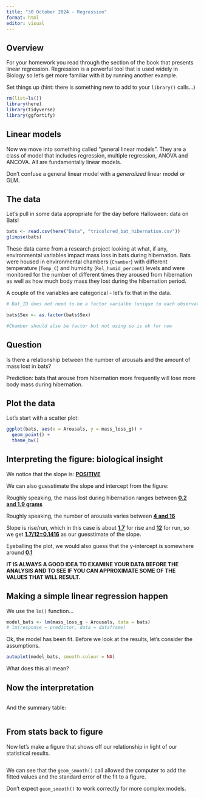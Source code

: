 ```yaml
---
title: "30 October 2024 - Regression"
format: html
editor: visual
---
```


## Overview

For your homework you read through the section of the book that presents linear regression. Regression is a powerful tool that is used widely in Biology so let's get more familiar with it by running another example.

Set things up (hint: there is something new to add to your `library()` calls...)

```r
rm(list=ls())
library(here)
library(tidyverse)
library(ggfortify)
```

## Linear models

Now we move into something called "general linear models". They are a class of model that includes regression, multiple regression, ANOVA and ANCOVA. All are fundamentally linear models.

Don't confuse a general linear model with a *generalized* linear model or GLM.

## The data

Let's pull in some data appropriate for the day before Halloween: data on Bats!

```r
bats <- read.csv(here("Data", "tricolored_bat_hibernation.csv"))
glimpse(bats)
```

These data came from a research project looking at what, if any, environmental variables impact mass loss in bats during hibernation. Bats were housed in environmental chambers (`Chamber`) with different temperature (`Temp_C`) and humidity (`Rel_humid_percent`) levels and were monitored for the number of different times they aroused from hibernation as well as how much body mass they lost during the hibernation period.

A couple of the variables are categorical - let's fix that in the data.

```r
# Bat_ID does not need to be a factor varialbe (unique to each observation)

bats$Sex <- as.factor(bats$Sex)

#Chamber should also be factor but not using so is ok for now
```

## Question

Is there a relationship between the number of arousals and the amount of mass lost in bats?

Prediction: bats that arouse from hibernation more frequently will lose more body mass during hibernation.

## Plot the data

Let's start with a scatter plot:

```r
ggplot(bats, aes(x = Arousals, y = mass_loss_g)) +
  geom_point() +
  theme_bw()
```

## Interpreting the figure: biological insight

We notice that the slope is: [**POSITIVE**]{.underline}

We can also guesstimate the slope and intercept from the figure:

Roughly speaking, the mass lost during hibernation ranges between [**0.2 and 1.9 grams**]{.underline}

Roughly speaking, the number of arousals varies between [**4 and 16**]{.underline}

Slope is rise/run, which in this case is about [**1.7**]{.underline} for rise and [**12**]{.underline} for run, so we get [**1.7/12=0.1416**]{.underline} as our guesstimate of the slope.

Eyeballing the plot, we would also guess that the y-intercept is somewhere around [**0.1**]{.underline}

**IT IS ALWAYS A GOOD IDEA TO EXAMINE YOUR DATA BEFORE THE ANALYSIS AND TO SEE IF YOU CAN APPROXIMATE SOME OF THE VALUES THAT WILL RESULT.**

## Making a simple linear regression happen

We use the `lm()` function...

```r
model_bats <- lm(mass_loss_g ~ Arousals, data = bats)
# lm(response ~ predictor, data = dataframe)
```

Ok, the model has been fit. Before we look at the results, let's consider the assumptions.

```r
autoplot(model_bats, smooth.colour = NA)
```

What does this all mean?

## Now the interpretation

```r

```

And the summary table:

```r

```

## From stats back to figure

Now let's make a figure that shows off our relationship in light of our statistical results.

```r

```

We can see that the `geom_smooth()` call allowed the computer to add the fitted values and the standard error of the fit to a figure.

Don't expect `geom_smooth()` to work correctly for more complex models.
